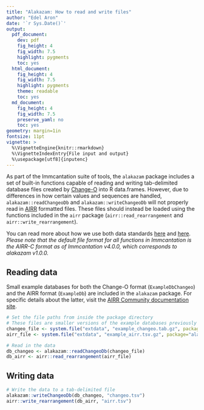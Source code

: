 ```yaml
---
title: "Alakazam: How to read and write files"
author: "Edel Aron"
date: '`r Sys.Date()`'
output:
  pdf_document:
    dev: pdf
    fig_height: 4
    fig_width: 7.5
    highlight: pygments
    toc: yes
  html_document:
    fig_height: 4
    fig_width: 7.5
    highlight: pygments
    theme: readable
    toc: yes
  md_document:
    fig_height: 4
    fig_width: 7.5
    preserve_yaml: no
    toc: yes
geometry: margin=1in
fontsize: 11pt
vignette: >
  %\VignetteEngine{knitr::rmarkdown}
  %\VignetteIndexEntry{File input and output}
  %\usepackage[utf8]{inputenc}
---
```


As part of the Immcantation suite of tools, the `alakazam` package includes a set of 
built-in functions capable of reading and writing tab-delimited database files created by 
[Change-O](https://changeo.readthedocs.io/en/stable/) into R data.frames. However, due to 
differences in how certain values and sequences are handled, `alakazam::readChangeoDb` and 
`alakazam::writeChangeoDb` will not properly read in [AIRR](https://docs.airr-community.org) 
formatted files. These files should instead be loaded using the functions included 
in the `airr` package (`airr::read_rearrangement` and `airr::write_rearrangement`).

You can read more about how we use both data standards
[here](https://immcantation.readthedocs.io/en/stable/datastandards.html) and 
[here](https://changeo.readthedocs.io/en/stable/standard.html). *Please note that the default 
file format for all functions in Immcantation is the AIRR-C format as of Immcantation 
v4.0.0, which corresponds to alakazam v1.0.0.*

## Reading data

Small example databases for both the Change-O format (`ExampleDbChangeo`) and the AIRR format (`ExampleDb`) 
are included in the `alakazam` package. For specific details about the latter, visit the 
[AIRR Community documentation site](https://docs.airr-community.org/en/stable/datarep/rearrangements.html).

```r
# Set the file paths from inside the package directory
# These files are smaller versions of the example databases previously mentioned
changeo_file <- system.file("extdata", "example_changeo.tab.gz", package="alakazam")
airr_file <- system.file("extdata", "example_airr.tsv.gz", package="alakazam")

# Read in the data
db_changeo <- alakazam::readChangeoDb(changeo_file)
db_airr <- airr::read_rearrangement(airr_file)
```

## Writing data

```r
# Write the data to a tab-delimited file
alakazam::writeChangeoDb(db_changeo, "changeo.tsv")
airr::write_rearrangement(db_airr, "airr.tsv")
```
